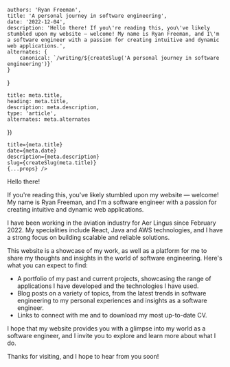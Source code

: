 
    authors: 'Ryan Freeman',
    title: 'A personal journey in software engineering',
    date: '2022-12-04',
    description: 'Hello there! If you\'re reading this, you\'ve likely stumbled upon my website — welcome! My name is Ryan Freeman, and I\'m a software engineer with a passion for creating intuitive and dynamic web applications.',
    alternates: {
        canonical: `/writing/${createSlug('A personal journey in software engineering')}`
    }
}

    title: meta.title,
    heading: meta.title,
    description: meta.description,
    type: 'article',
    alternates: meta.alternates
})

    title={meta.title}
    date={meta.date}
    description={meta.description}
    slug={createSlug(meta.title)}
    {...props} />

Hello there!

If you're reading this, you've likely stumbled upon my website — welcome! My name is Ryan Freeman, and I'm a software engineer
with a passion for creating intuitive and dynamic web applications.

I have been working in the aviation industry for Aer Lingus since February 2022. My specialities include React, Java
and AWS technologies, and I have a strong focus on building scalable and reliable solutions.

This website is a showcase of my work, as well as a platform for me to share my thoughts and insights in the world of software engineering.
Here's what you can expect to find:

- A portfolio of my past and current projects, showcasing the range of applications I have developed and the technologies I have used.
- Blog posts on a variety of topics, from the latest trends in software engineering to my personal experiences and insights as a software engineer.
- Links to connect with me and to download my most up-to-date CV.

I hope that my website provides you with a glimpse into my world as a software engineer, and I invite you to explore and learn more about what I do.

Thanks for visiting, and I hope to hear from you soon!
